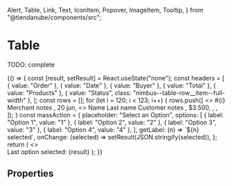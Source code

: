   Alert,
  Table,
  Link,
  Text,
  IconItem,
  Popover,
  ImageItem,
  Tooltip,
} from "@tiendanube/components/src";


<Meta title="Components/Table" component={Table} />

# Table

TODO: complete

<Preview>
  <Story name="default" decorators={[withKnobs, withA11y]}>
    {() => {
      const [result, setResult] = React.useState("none");
      const headers = [
        { value: "Order" },
        { value: "Date" },
        { value: "Buyer" },
        { value: "Total" },
        { value: "Products" },
        { value: "Status", class: "nimbus--table-row__item--full-width" },
      ];
      const rows = [];
      for (let i = 120; i < 123; i++) {
        rows.push([
          <>
            <Link
              key="1"
              href="https://www.tiendanube.com/"
              target="_self"
              appearance="primary"
            >
              #{i}
            </Link>
            <Tooltip
              name="merchant-notes"
              labelIcon={FileIcon}
              labelText="Merchant notes"
            >
              <Text>Merchant notes</Text>
            </Tooltip>
          </>,
          <Text key="2">20 jun</Text>,
          <>
            <Text key="3">Name Last name</Text>
            <Tooltip
              name="customer-notes"
              labelIcon={ChatDotsIcon}
              labelText="Customer notes"
            >
              <Text>Customer notes</Text>
            </Tooltip>
          </>,
          <Text key="4">$3.500</Text>,
          <Popover key="5" name={i} label="6 products" title={`Order #${i}`}>
            <ImageItem
              thumbnail="https://images.unsplash.com/photo-1525966222134-fcfa99b8ae77?ixlib=rb-1.2.1&ixid=eyJhcHBfaWQiOjEyMDd9&auto=format&fit=crop&w=943&q=80"
              link="Product"
              linkTo="https://www.tiendanube.com/"
              subtitle="Variant"
              description="1 x $3.500"
            />
            <ImageItem
              thumbnail="https://images.unsplash.com/photo-1525966222134-fcfa99b8ae77?ixlib=rb-1.2.1&ixid=eyJhcHBfaWQiOjEyMDd9&auto=format&fit=crop&w=943&q=80"
              link="Product"
              linkTo="https://www.tiendanube.com/"
              subtitle="Variant"
              description="2 x $3.500"
            />
            <ImageItem
              thumbnail="https://images.unsplash.com/photo-1525966222134-fcfa99b8ae77?ixlib=rb-1.2.1&ixid=eyJhcHBfaWQiOjEyMDd9&auto=format&fit=crop&w=943&q=80"
              link="Product"
              linkTo="https://www.tiendanube.com/"
              subtitle="Variant"
              description="3 x $3.500"
            />
          </Popover>,
          <IconItem
            key="6"
            icon={BoxUnpackedIcon}
            title="Ready to pack"
            appearance="secondary"
          />,
        ]);
      }
      const massAction = {
        placeholder: "Select an Option",
        options: [
          { label: "Option 1", value: "1" },
          { label: "Option 2", value: "2" },
          { label: "Option 3", value: "3" },
          { label: "Option 4", value: "4" },
        ],
        getLabel: (n) => `${n} selected`,
        onChange: (selected) => setResult(JSON.stringify(selected)),
      };
      return (
        <>
          <Table headers={headers} rows={rows} massAction={massAction} />
          <br />
          <Alert show>Last option selected: {result}</Alert>
        </>
      );
    }}
  </Story>
</Preview>

## Properties

<Props of={Table.type} />
